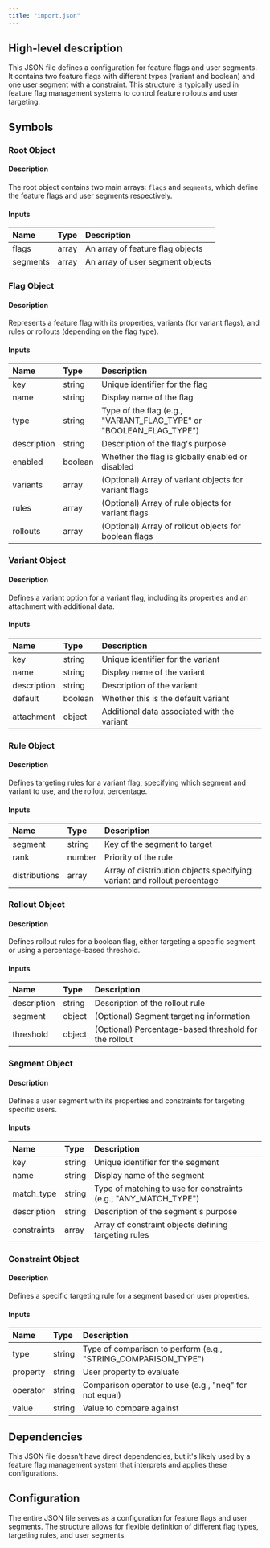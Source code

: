 ```yaml
---
title: "import.json"
---
```


## High-level description
This JSON file defines a configuration for feature flags and user segments. It contains two feature flags with different types (variant and boolean) and one user segment with a constraint. This structure is typically used in feature flag management systems to control feature rollouts and user targeting.

## Symbols

### Root Object
#### Description
The root object contains two main arrays: `flags` and `segments`, which define the feature flags and user segments respectively.

#### Inputs
| Name | Type | Description |
|:-----|:-----|:------------|
| flags | array | An array of feature flag objects |
| segments | array | An array of user segment objects |

### Flag Object
#### Description
Represents a feature flag with its properties, variants (for variant flags), and rules or rollouts (depending on the flag type).

#### Inputs
| Name | Type | Description |
|:-----|:-----|:------------|
| key | string | Unique identifier for the flag |
| name | string | Display name of the flag |
| type | string | Type of the flag (e.g., "VARIANT_FLAG_TYPE" or "BOOLEAN_FLAG_TYPE") |
| description | string | Description of the flag's purpose |
| enabled | boolean | Whether the flag is globally enabled or disabled |
| variants | array | (Optional) Array of variant objects for variant flags |
| rules | array | (Optional) Array of rule objects for variant flags |
| rollouts | array | (Optional) Array of rollout objects for boolean flags |

### Variant Object
#### Description
Defines a variant option for a variant flag, including its properties and an attachment with additional data.

#### Inputs
| Name | Type | Description |
|:-----|:-----|:------------|
| key | string | Unique identifier for the variant |
| name | string | Display name of the variant |
| description | string | Description of the variant |
| default | boolean | Whether this is the default variant |
| attachment | object | Additional data associated with the variant |

### Rule Object
#### Description
Defines targeting rules for a variant flag, specifying which segment and variant to use, and the rollout percentage.

#### Inputs
| Name | Type | Description |
|:-----|:-----|:------------|
| segment | string | Key of the segment to target |
| rank | number | Priority of the rule |
| distributions | array | Array of distribution objects specifying variant and rollout percentage |

### Rollout Object
#### Description
Defines rollout rules for a boolean flag, either targeting a specific segment or using a percentage-based threshold.

#### Inputs
| Name | Type | Description |
|:-----|:-----|:------------|
| description | string | Description of the rollout rule |
| segment | object | (Optional) Segment targeting information |
| threshold | object | (Optional) Percentage-based threshold for the rollout |

### Segment Object
#### Description
Defines a user segment with its properties and constraints for targeting specific users.

#### Inputs
| Name | Type | Description |
|:-----|:-----|:------------|
| key | string | Unique identifier for the segment |
| name | string | Display name of the segment |
| match_type | string | Type of matching to use for constraints (e.g., "ANY_MATCH_TYPE") |
| description | string | Description of the segment's purpose |
| constraints | array | Array of constraint objects defining targeting rules |

### Constraint Object
#### Description
Defines a specific targeting rule for a segment based on user properties.

#### Inputs
| Name | Type | Description |
|:-----|:-----|:------------|
| type | string | Type of comparison to perform (e.g., "STRING_COMPARISON_TYPE") |
| property | string | User property to evaluate |
| operator | string | Comparison operator to use (e.g., "neq" for not equal) |
| value | string | Value to compare against |

## Dependencies
This JSON file doesn't have direct dependencies, but it's likely used by a feature flag management system that interprets and applies these configurations.

## Configuration
The entire JSON file serves as a configuration for feature flags and user segments. The structure allows for flexible definition of different flag types, targeting rules, and user segments.